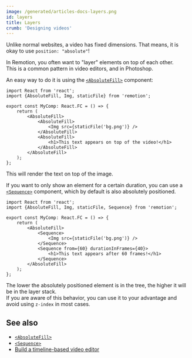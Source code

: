 ```yaml
---
image: /generated/articles-docs-layers.png
id: layers
title: Layers
crumb: 'Designing videos'
---
```


Unlike normal websites, a video has fixed dimensions. That means, it is okay to use `position: "absolute"`!

In Remotion, you often want to "layer" elements on top of each other.  
This is a common pattern in video editors, and in Photoshop.

An easy way to do it is using the [`<AbsoluteFill>`](/docs/absolute-fill) component:

```tsx twoslash title="MyComp.tsx"
import React from 'react';
import {AbsoluteFill, Img, staticFile} from 'remotion';

export const MyComp: React.FC = () => {
	return (
		<AbsoluteFill>
			<AbsoluteFill>
				<Img src={staticFile('bg.png')} />
			</AbsoluteFill>
			<AbsoluteFill>
				<h1>This text appears on top of the video!</h1>
			</AbsoluteFill>
		</AbsoluteFill>
	);
};
```

This will render the text on top of the image.

If you want to only show an element for a certain duration, you can use a [`<Sequence>`](/docs/sequence) component, which by default is also absolutely positioned.

```tsx twoslash title="MyComp.tsx"
import React from 'react';
import {AbsoluteFill, Img, staticFile, Sequence} from 'remotion';

export const MyComp: React.FC = () => {
	return (
		<AbsoluteFill>
			<Sequence>
				<Img src={staticFile('bg.png')} />
			</Sequence>
			<Sequence from={60} durationInFrames={40}>
				<h1>This text appears after 60 frames!</h1>
			</Sequence>
		</AbsoluteFill>
	);
};
```

The lower the absolutely positioned element is in the tree, the higher it will be in the layer stack.  
If you are aware of this behavior, you can use it to your advantage and avoid using `z-index` in most cases.

## See also

- [`<AbsoluteFill>`](/docs/absolute-fill)
- [`<Sequence>`](/docs/sequence)
- [Build a timeline-based video editor](/docs/building-a-timeline)
